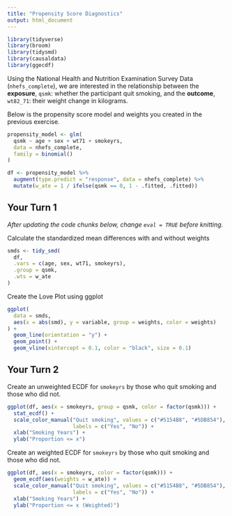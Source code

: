 ```yaml
---
title: "Propensity Score Diagnostics"
output: html_document
---
```



```r
library(tidyverse)
library(broom)
library(tidysmd)
library(causaldata)
library(ggecdf)
```

Using the National Health and Nutrition Examination Survey Data (`nhefs_complete`), we are interested in the relationship between the **exposure**, `qsmk`: whether the participant quit smoking, and the **outcome**, `wt82_71`: their weight change in kilograms.

Below is the propensity score model and weights you created in the previous exercise.

```r
propensity_model <- glm(
  qsmk ~ age + sex + wt71 + smokeyrs,
  data = nhefs_complete,
  family = binomial()
)

df <- propensity_model %>%
  augment(type.predict = "response", data = nhefs_complete) %>%
  mutate(w_ate = 1 / ifelse(qsmk == 0, 1 - .fitted, .fitted))
```

## Your Turn 1

_After updating the code chunks below, change `eval = TRUE` before knitting._

Calculate the standardized mean differences with and without weights

```r
smds <- tidy_smd(
  df, 
  .vars = c(age, sex, wt71, smokeyrs),
  .group = qsmk,
  .wts = w_ate
)
```


Create the Love Plot using ggplot

```r
ggplot(
  data = smds,
  aes(x = abs(smd), y = variable, group = weights, color = weights)
) +
  geom_line(orientation = "y") +
  geom_point() + 
  geom_vline(xintercept = 0.1, color = "black", size = 0.1)
```



## Your Turn 2

Create an unweighted ECDF for `smokeyrs` by those who quit smoking and those who did not.

```r
ggplot(df, aes(x = smokeyrs, group = qsmk, color = factor(qsmk))) +
  stat_ecdf() +
  scale_color_manual("Quit smoking", values = c("#5154B8", "#5DB854"),
                     labels = c("Yes", "No")) + 
  xlab("Smoking Years") + 
  ylab("Proportion <= x") 
```


Create an weighted ECDF for `smokeyrs` by those who quit smoking and those who did not.

```r
ggplot(df, aes(x = smokeyrs, color = factor(qsmk))) +
  geom_ecdf(aes(weights = w_ate)) + 
  scale_color_manual("Quit smoking", values = c("#5154B8", "#5DB854"),
                     labels = c("Yes", "No")) +
  xlab("Smoking Years") +
  ylab("Proportion <= x (Weighted)")
```

